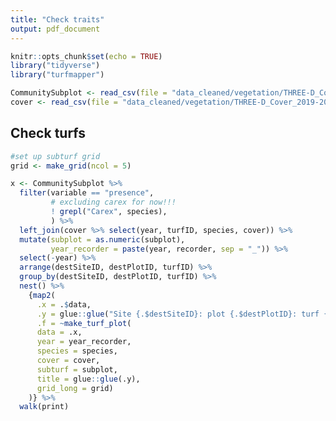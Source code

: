 ```yaml
---
title: "Check traits"
output: pdf_document
---
```


```r
knitr::opts_chunk$set(echo = TRUE)
library("tidyverse")
library("turfmapper")

CommunitySubplot <- read_csv(file = "data_cleaned/vegetation/THREE-D_CommunitySubplot_2019-2021.csv")
cover <- read_csv(file = "data_cleaned/vegetation/THREE-D_Cover_2019-2021.csv")
```

## Check turfs

```r

#set up subturf grid
grid <- make_grid(ncol = 5)

x <- CommunitySubplot %>% 
  filter(variable == "presence",
         # excluding carex for now!!!
         ! grepl("Carex", species),
         ) %>%
  left_join(cover %>% select(year, turfID, species, cover)) %>% 
  mutate(subplot = as.numeric(subplot),
         year_recorder = paste(year, recorder, sep = "_")) %>% 
  select(-year) %>% 
  arrange(destSiteID, destPlotID, turfID) %>% 
  group_by(destSiteID, destPlotID, turfID) %>% 
  nest() %>% 
    {map2(
      .x = .$data, 
      .y = glue::glue("Site {.$destSiteID}: plot {.$destPlotID}: turf {.$turfID}"),
      .f = ~make_turf_plot(
      data = .x, 
      year = year_recorder, 
      species = species, 
      cover = cover, 
      subturf = subplot, 
      title = glue::glue(.y), 
      grid_long = grid)
    )} %>% 
  walk(print)

```
